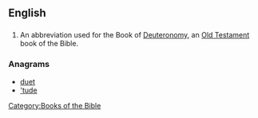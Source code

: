 ==English==
{{rfc}}
==={{abbreviation}}===
{{en-abbr}}

# {{biblical}} An abbreviation used for the Book of [[Deuteronomy]], an [[Old Testament]] book of the Bible.

===Anagrams===
* [[duet#English|duet]]
* [['tude#English|'tude]]

[[Category:Books of the Bible]]